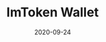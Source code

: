 ---
title: ImToken Wallet
category: Exchanges & wallet
status: publish
date: 2020-09-24
slug: A short description for this item
website:
twitter:
logo: /img/ImToken Wallet.png
featured_img: https://wp.gcap1.iotex.io/wp-content/uploads/2020/09/imtoken.png
telegram:
---